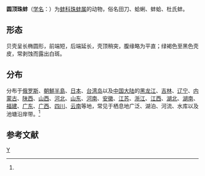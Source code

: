 {{Speciesbox 
| taxon = Unio douglasiae
| authority = (Gray)<ref name='id11259'>{{cite web| url =http://www.bioinfo.cn/db05/BjdwSpecies.php?action=view&id=11259| title =圆顶珠蚌| work =《中国动物物种编目数据库》| publisher =中国科学院微生物研究所| author =中国科学院动物研究所| accessdate =2009-04-28| deadurl =yes| archiveurl =https://web.archive.org/web/20160305031422/http://www.bioinfo.cn/db05/BjdwSpecies.php?action=view&id=11259| archivedate =2016-03-05}}</ref>
}}

'''圆顶珠蚌'''（[[学名|学名]]：{{lang|la|''Unio douglasiae''}}）为[[蚌科|蚌科]][[珠蚌属|珠蚌属]]的动物，俗名田刀、蛤蜊、蚌蛤、杜氏蚌。

==形态==
贝壳呈长椭圆形，前端短，后端延长，壳顶稍突，腹缘略为平直；绿褐色至黑色壳皮，常剥蚀而露出白斑。

==分布==
分布于[[俄罗斯|俄罗斯]]、[[朝鮮半島|朝鮮半島]]、[[日本|日本]]、[[台湾岛|台湾岛]]以及[[中国大陆|中国大陆]]的[[黑龙江|黑龙江]]、[[吉林|吉林]]、[[辽宁|辽宁]]、[[内蒙古|内蒙古]]、[[陕西|陕西]]、[[山西|山西]]、[[河北|河北]]、[[山东|山东]]、[[河南|河南]]、[[安徽|安徽]]、[[江苏|江苏]]、[[浙江|浙江]]、[[江西|江西]]、[[湖北|湖北]]、[[湖南|湖南]]、[[福建|福建]]、[[广东|广东]]、[[广西|广西]]、[[四川|四川]]、[[云南|云南]]等地，常见于栖息地广泛、湖泊、河流、水库以及池塘沿岸带。<ref name='id11259'/>

== 参考文献 ==
{{reflist}}

{{Taxonbar}}

[[Category:珠蚌属|Y]]